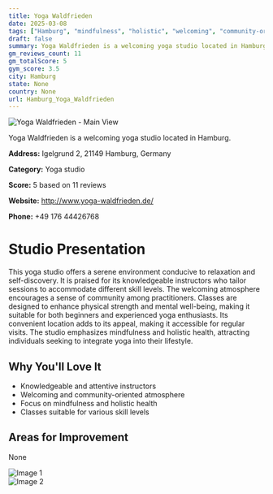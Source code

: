 ```yaml
---
title: Yoga Waldfrieden
date: 2025-03-08
tags: ["Hamburg", "mindfulness", "holistic", "welcoming", "community-oriented", "Hamburg"]  
draft: false
summary: Yoga Waldfrieden is a welcoming yoga studio located in Hamburg.
gm_reviews_count: 11
gm_totalScore: 5
gym_score: 3.5
city: Hamburg
state: None
country: None
url: Hamburg_Yoga_Waldfrieden
---
```


<div className="aspect-[16/9] relative my-8">
  <img 
    src="https://lh5.googleusercontent.com/p/AF1QipMLx29VOHti1nfxXPDBzlJ02TooNN-wXLVadqld=w1920-h1080-k-no"
    alt="Yoga Waldfrieden - Main View"
    className="object-cover absolute inset-0 w-full h-full rounded-lg"
  />
</div>

Yoga Waldfrieden is a welcoming yoga studio located in Hamburg.

**Address:** Igelgrund 2, 21149 Hamburg, Germany

**Category:** Yoga studio

**Score:** 5 based on 11 reviews

**Website:** http://www.yoga-waldfrieden.de/

**Phone:** +49 176 44426768

# Studio Presentation

This yoga studio offers a serene environment conducive to relaxation and self-discovery. It is praised for its knowledgeable instructors who tailor sessions to accommodate different skill levels. The welcoming atmosphere encourages a sense of community among practitioners. Classes are designed to enhance physical strength and mental well-being, making it suitable for both beginners and experienced yoga enthusiasts. Its convenient location adds to its appeal, making it accessible for regular visits.
The studio emphasizes mindfulness and holistic health, attracting individuals seeking to integrate yoga into their lifestyle.

## Why You'll Love It

- Knowledgeable and attentive instructors
- Welcoming and community-oriented atmosphere
- Focus on mindfulness and holistic health
- Classes suitable for various skill levels

## Areas for Improvement

None

<div className="grid grid-cols-1 xl:grid-cols-2 gap-4 my-8">
<div className="aspect-[4/3] relative"><img src="https://lh5.googleusercontent.com/p/AF1QipNFQS7iwGUYx8Y5usJieC57p5ZfxdNinOL-l2Uf=w1920-h1080-k-no" alt="Image 1" className="object-cover absolute inset-0 w-full h-full rounded-lg" /></div>
<div className="aspect-[4/3] relative"><img src="https://streetviewpixels-pa.googleapis.com/v1/thumbnail?panoid=h6j9g5yY1XD7BCak9uiDYQ&cb_client=maps_sv.tactile.gps&w=203&h=100&yaw=48.867184&pitch=0&thumbfov=100" alt="Image 2" className="object-cover absolute inset-0 w-full h-full rounded-lg" /></div>
</div>